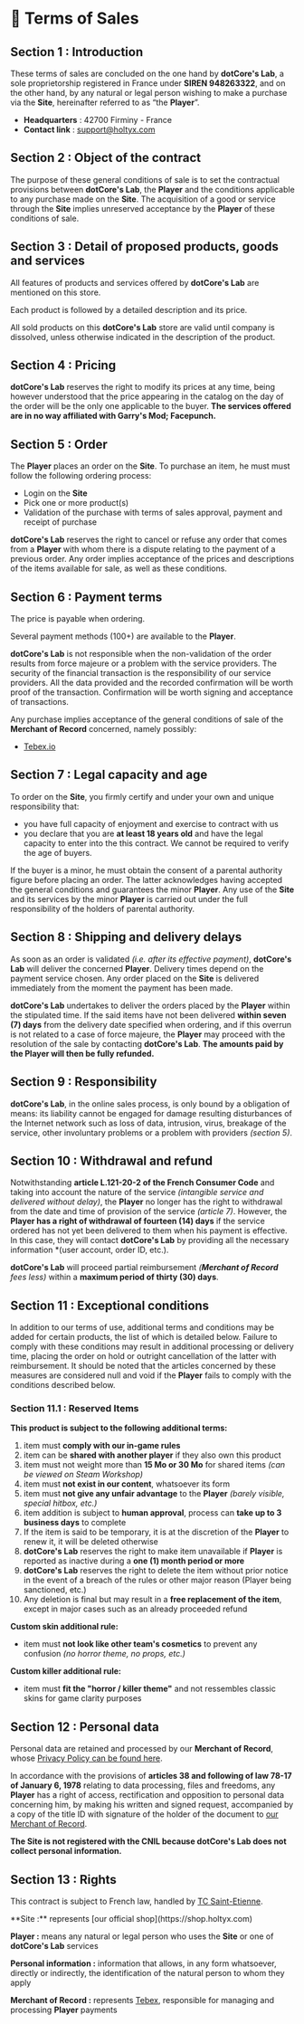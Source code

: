 
# 📑 Terms of Sales
## Section 1 : Introduction
These terms of sales are concluded on the one hand by **dotCore's Lab**, a sole proprietorship registered in France under **SIREN 948263322**, and on the other hand, by any natural or legal person wishing to make a purchase via the **Site**, hereinafter referred to as “the **Player**”.  
- **Headquarters** : 42700 Firminy - France
- **Contact link** : support@holtyx.com

## Section 2 : Object of the contract
The purpose of these general conditions of sale is to set the contractual provisions between **dotCore's Lab**, the **Player** and the conditions applicable to any purchase made on the **Site**. The acquisition of a good or service through the **Site** implies unreserved acceptance by the **Player** of these conditions of sale.

## Section 3 : Detail of proposed products, goods and services
All features of products and services offered by **dotCore's Lab** are mentioned on this store.  

Each product is followed by a detailed description and its price.  

All sold products on this **dotCore's Lab** store are valid until company is dissolved, unless otherwise indicated in the description of the product.

## Section 4 : Pricing
**dotCore's Lab** reserves the right to modify its prices at any time, being however understood that the price appearing in the catalog on the day of the order will be the only one applicable to the buyer. **The services offered are in no way affiliated with Garry's Mod; Facepunch.**

## Section 5 : Order
The **Player** places an order on the **Site**. To purchase an item, he must must follow the following ordering process:
- Login on the **Site**
- Pick one or more product(s)
- Validation of the purchase with terms of sales approval, payment and receipt of purchase

**dotCore's Lab** reserves the right to cancel or refuse any order that comes from a **Player** with whom there is a dispute relating to the payment of a previous order. Any order implies acceptance of the prices and descriptions of the items available for sale, as well as these conditions.

## Section 6 : Payment terms
The price is payable when ordering.  

Several payment methods (100+) are available to the **Player**.  

**dotCore's Lab** is not responsible when the non-validation of the order results from force majeure or a problem with the service providers. The security of the financial transaction is the responsibility of our service providers. All the data provided and the recorded confirmation will be worth proof of the transaction. Confirmation will be worth signing and acceptance of transactions.  

Any purchase implies acceptance of the general conditions of sale of the **Merchant of Record** concerned, namely possibly:
- [Tebex.io](https://shop.holtyx.com/terms/checkout)

## Section 7 : Legal capacity and age
To order on the **Site**, you firmly certify and under your own and unique responsibility that:
- you have full capacity of enjoyment and exercise to contract with us
- you declare that you are **at least 18 years old** and have the legal capacity to enter into the this contract. We cannot be required to verify the age of buyers.

If the buyer is a minor, he must obtain the consent of a parental authority figure before placing an order. The latter acknowledges having accepted the general conditions and guarantees the minor **Player**. Any use of the **Site** and its services by the minor **Player** is carried out under the full responsibility of the holders of parental authority.

## Section 8 : Shipping and delivery delays
As soon as an order is validated *(i.e. after its effective payment)*, **dotCore's Lab** will deliver the concerned **Player**. Delivery times depend on the payment service chosen. Any order placed on the **Site** is delivered immediately from the moment the payment has been made.  

**dotCore's Lab** undertakes to deliver the orders placed by the **Player** within the stipulated time. If the said items have not been delivered **within seven (7) days** from the delivery date specified when ordering, and if this overrun is not related to a case of force majeure, the **Player** may proceed with the resolution of the sale by contacting **dotCore's Lab**. **The amounts paid by the Player will then be fully refunded.**

## Section 9 : Responsibility
**dotCore's Lab**, in the online sales process, is only bound by a obligation of means: its liability cannot be engaged for damage resulting disturbances of the Internet network such as loss of data, intrusion, virus, breakage of the service, other involuntary problems or a problem with providers *(section 5)*.

## Section 10 : Withdrawal and refund
Notwithstanding **article L.121-20-2 of the French Consumer Code** and taking into account the nature of the service *(intangible service and delivered without delay)*, the **Player** no longer has the right to withdrawal from the date and time of provision of the service *(article 7)*. However, the **Player has a right of withdrawal of fourteen (14) days** if the service ordered has not yet been delivered to them when his payment is effective. In this case, they will contact **dotCore's Lab** by providing all the necessary information *(user account, order ID, etc.).  

**dotCore's Lab** will proceed partial reimbursement *(**Merchant of Record** fees less)* within a **maximum period of thirty (30) days**.

## Section 11 : Exceptional conditions
In addition to our terms of use, additional terms and conditions may be added for certain products, the list of which is detailed below. Failure to comply with these conditions may result in additional processing or delivery time, placing the order on hold or outright cancellation of the latter with reimbursement. It should be noted that the articles concerned by these measures are considered null and void if the **Player** fails to comply with the conditions described below.

### Section 11.1 : Reserved Items
**This product is subject to the following additional terms:**
1. item must **comply with our in-game rules**
2. item can be **shared with another player** if they also own this product
3. item must not weight more than **15 Mo or 30 Mo** for shared items *(can be viewed on Steam Workshop)*
4. item must **not exist in our content**, whatsoever its form
5. item must **not give any unfair advantage** to the **Player** *(barely visible, special hitbox, etc.)*
6. item addition is subject to **human approval**, process can **take up to 3 business days** to complete
7. If the item is said to be temporary, it is at the discretion of the **Player** to renew it, it will be deleted otherwise
8. **dotCore's Lab** reserves the right to make item unavailable if **Player** is reported as inactive during a **one (1) month period or more**
9. **dotCore's Lab** reserves the right to delete the item without prior notice in the event of a breach of the rules or other major reason (Player being sanctioned, etc.)
10. Any deletion is final but may result in a **free replacement of the item**, except in major cases such as an already proceeded refund

**Custom skin additional rule:**
- item must **not look like other team's cosmetics** to prevent any confusion *(no horror theme, no props, etc.)*

**Custom killer additional rule:**
- item must **fit the "horror / killer theme"** and not ressembles classic skins for game clarity purposes

## Section 12 : Personal data
Personal data are retained and processed by our **Merchant of Record**, whose [Privacy Policy can be found here](https://shop.holtyx.com/terms/privacy.).    

In accordance with the provisions of **articles 38 and following of law 78-17 of January 6, 1978** relating to data processing, files and freedoms, any **Player** has a right of access, rectification and opposition to personal data concerning him, by making his written and signed request, accompanied by a copy of the title ID with signature of the holder of the document to [our Merchant of Record](https://www.tebex.io/contact).  

**The Site is not registered with the CNIL because dotCore's Lab does not collect personal information.**

## Section 13 : Rights
This contract is subject to French law, handled by [TC Saint-Etienne](https://www.greffe-tc-saintetienne.fr/).

<Callout type="info" emoji="ℹ️">
  **Site :** represents [our official shop](https://shop.holtyx.com)  

  **Player :** means any natural or legal person who uses the **Site** or one of **dotCore's Lab** services

  **Personal information :** information that allows, in any form whatsoever, directly or indirectly, the identification of the natural person to whom they apply

  **Merchant of Record :** represents [Tebex](https://www.tebex.io/), responsible for managing and processing **Player** payments
</Callout>